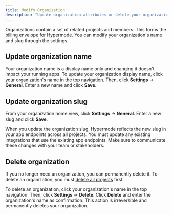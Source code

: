 ```yaml
---
title: Modify Organization
description: "Update organization attributes or delete your organization"
---
```


Organizations contain a set of related projects and members. This forms the billing envelope for
Hypermode. You can modify your organization's name and slug through the settings.

## Update organization name

Your organization name is a display name only and changing it doesn't impact your running apps. To
update your organization display name, click your organization's name in the top navigation. Then,
click **Settings** → **General**. Enter a new name and click **Save**.

## Update organization slug

From your organization home view, click **Settings** → **General**. Enter a new slug and click
**Save**.

<Warning>
  When you update the organization slug, Hypermode reflects the new slug in your app endpoints
  across all projects. You must update any existing integrations that use the existing app
  endpoints. Make sure to communicate these changes with your team or stakeholders.
</Warning>

## Delete organization

If you no longer need an organization, you can permanently delete it. To delete an organization, you
must [delete all projects](/modify-project#delete-project) first.

To delete an organization, click your organization's name in the top navigation. Then, click
**Settings** → **Delete**. Click **Delete** and enter the organization's name as confirmation. This
action is irreversible and permanently deletes your organization.
